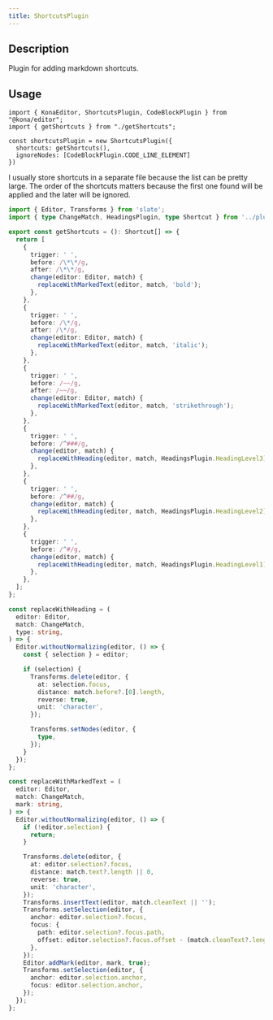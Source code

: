 ```yaml
---
title: ShortcutsPlugin
---
```


## Description
Plugin for adding markdown shortcuts.

## Usage
```tsx
import { KonaEditor, ShortcutsPlugin, CodeBlockPlugin } from "@kona/editor";
import { getShortcuts } from "./getShortcuts";

const shortcutsPlugin = new ShortcutsPlugin({
  shortcuts: getShortcuts(),
  ignoreNodes: [CodeBlockPlugin.CODE_LINE_ELEMENT]
})
```

I usually store shortcuts in a separate file because the list can be pretty large.
The order of the shortcuts matters because the first one found will be applied and the later will be ignored.

```ts
import { Editor, Transforms } from 'slate';
import { type ChangeMatch, HeadingsPlugin, type Shortcut } from '../plugins';

export const getShortcuts = (): Shortcut[] => {
  return [
    {
      trigger: ' ',
      before: /\*\*/g,
      after: /\*\*/g,
      change(editor: Editor, match) {
        replaceWithMarkedText(editor, match, 'bold');
      },
    },
    {
      trigger: ' ',
      before: /\*/g,
      after: /\*/g,
      change(editor: Editor, match) {
        replaceWithMarkedText(editor, match, 'italic');
      },
    },
    {
      trigger: ' ',
      before: /~~/g,
      after: /~~/g,
      change(editor: Editor, match) {
        replaceWithMarkedText(editor, match, 'strikethrough');
      },
    },
    {
      trigger: ' ',
      before: /^###/g,
      change(editor, match) {
        replaceWithHeading(editor, match, HeadingsPlugin.HeadingLevel3);
      },
    },
    {
      trigger: ' ',
      before: /^##/g,
      change(editor, match) {
        replaceWithHeading(editor, match, HeadingsPlugin.HeadingLevel2);
      },
    },
    {
      trigger: ' ',
      before: /^#/g,
      change(editor, match) {
        replaceWithHeading(editor, match, HeadingsPlugin.HeadingLevel1);
      },
    },
  ];
};

const replaceWithHeading = (
  editor: Editor,
  match: ChangeMatch,
  type: string,
) => {
  Editor.withoutNormalizing(editor, () => {
    const { selection } = editor;

    if (selection) {
      Transforms.delete(editor, {
        at: selection.focus,
        distance: match.before?.[0].length,
        reverse: true,
        unit: 'character',
      });

      Transforms.setNodes(editor, {
        type,
      });
    }
  });
};

const replaceWithMarkedText = (
  editor: Editor,
  match: ChangeMatch,
  mark: string,
) => {
  Editor.withoutNormalizing(editor, () => {
    if (!editor.selection) {
      return;
    }

    Transforms.delete(editor, {
      at: editor.selection?.focus,
      distance: match.text?.length || 0,
      reverse: true,
      unit: 'character',
    });
    Transforms.insertText(editor, match.cleanText || '');
    Transforms.setSelection(editor, {
      anchor: editor.selection?.focus,
      focus: {
        path: editor.selection?.focus.path,
        offset: editor.selection?.focus.offset - (match.cleanText?.length || 0),
      },
    });
    Editor.addMark(editor, mark, true);
    Transforms.setSelection(editor, {
      anchor: editor.selection.anchor,
      focus: editor.selection.anchor,
    });
  });
};

```
